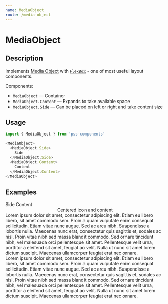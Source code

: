 ```yaml
---
name: MediaObject
route: /media-object
---
```



# MediaObject

## Description

Implements [Media Object](http://www.stubbornella.org/content/2010/06/25/the-media-object-saves-hundreds-of-lines-of-code) with [`FlexBox`](#/flex-box) - one of most useful layout components.

Components:

- `MediaObject` — Container
- `MediaObject.Content` — Expands to take available space
- `MediaObject.Side` — Can be placed on left or right and take content size


## Usage

```js
import { MediaObject } from 'pss-components'
```

```js
<MediaObject>
  <MediaObject.Side>
    Side
  </MediaObject.Side>
  <MediaObject.Content>
    Content
  </MediaObject.Content>
</MediaObject>
```

## Examples

<Playground>
  <MediaObject bg='gray.0' pd>
    <MediaObject.Side bg='gray.1' pd mgr>
      Side
    </MediaObject.Side>
    <MediaObject.Content bg='gray.1' pd>
      Content
    </MediaObject.Content>
  </MediaObject>
</Playground>

<Playground>
  <MediaObject align='center'>
    <MediaObject.Side mgr>
      <InfoIcon />
    </MediaObject.Side>
    <MediaObject.Content>
      <div>Centered icon and content</div>
    </MediaObject.Content>
  </MediaObject>
</Playground>

<Playground>
  <MediaObject bg='gray.0' pd>
    <MediaObject.Side mgr>
      <img src='http://placekitten.com/80' alt='' />
    </MediaObject.Side>
    <MediaObject.Content>
      <div>Lorem ipsum dolor sit amet, consectetur adipiscing elit. Etiam eu libero libero, sit amet commodo sem. Proin a quam vulputate enim consequat sollicitudin. Etiam vitae nunc augue. Sed ac arcu nibh. Suspendisse a lobortis nulla. Maecenas nunc erat, consectetur quis sagittis et, sodales ac nisl. Proin vitae nibh sed massa blandit commodo. Sed ornare tincidunt nibh, vel malesuada orci pellentesque sit amet. Pellentesque velit urna, porttitor a eleifend sit amet, feugiat ac velit. Nulla ut nunc sit amet lorem dictum suscipit. Maecenas ullamcorper feugiat erat nec ornare.</div>
    </MediaObject.Content>
  </MediaObject>
</Playground>

<Playground>
  <MediaObject bg='gray.0' pd>
    <MediaObject.Content>
      <div>Lorem ipsum dolor sit amet, consectetur adipiscing elit. Etiam eu libero libero, sit amet commodo sem. Proin a quam vulputate enim consequat sollicitudin. Etiam vitae nunc augue. Sed ac arcu nibh. Suspendisse a lobortis nulla. Maecenas nunc erat, consectetur quis sagittis et, sodales ac nisl. Proin vitae nibh sed massa blandit commodo. Sed ornare tincidunt nibh, vel malesuada orci pellentesque sit amet. Pellentesque velit urna, porttitor a eleifend sit amet, feugiat ac velit. Nulla ut nunc sit amet lorem dictum suscipit. Maecenas ullamcorper feugiat erat nec ornare.</div>
    </MediaObject.Content>
    <MediaObject.Side mgl>
      <img src='http://placekitten.com/80' alt='' />
    </MediaObject.Side>
  </MediaObject>
</Playground>
